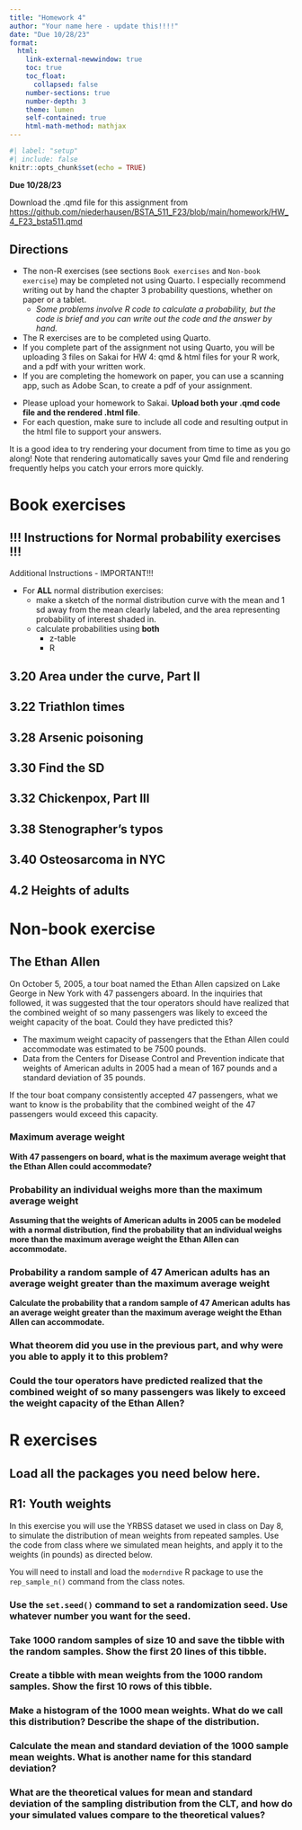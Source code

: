 ```yaml
---
title: "Homework 4"
author: "Your name here - update this!!!!"
date: "Due 10/28/23"
format: 
  html:
    link-external-newwindow: true
    toc: true
    toc_float:
      collapsed: false
    number-sections: true
    number-depth: 3
    theme: lumen
    self-contained: true
    html-math-method: mathjax
---
```


```r
#| label: "setup"
#| include: false
knitr::opts_chunk$set(echo = TRUE)
```


**Due 10/28/23**

Download the .qmd file for this assignment from [https://github.com/niederhausen/BSTA_511_F23/blob/main/homework/HW_4_F23_bsta511.qmd](https://github.com/niederhausen/BSTA_511_F23/blob/main/homework/HW_4_F23_bsta511.qmd)


## Directions {.unnumbered}

:::{.callout-important}
* The non-R exercises (see sections `Book exercises` and `Non-book exercise`) may be completed not using Quarto. I especially recommend writing out by hand the chapter 3 probability questions, whether on paper or a tablet.
    * _Some problems involve R code to calculate a probability, but the code is brief and you can write out the code and the answer by hand._
* The R exercises are to be completed using Quarto.
* If you complete part of the assignment not using Quarto, you will be uploading 3 files on Sakai for HW 4: qmd & html files for your R work, and a pdf with your written work. 
* If you are completing the homework on paper, you can use a scanning app, such as Adobe Scan, to create a pdf of your assignment.
:::

* Please upload your homework to Sakai. __Upload both your .qmd code file and the rendered .html file__.
* For each question, make sure to include all code and resulting output in the html file to support your answers. 

:::{.callout-tip}
It is a good idea to try rendering your document from time to time as you go along!  Note that rendering automatically saves your Qmd file and rendering frequently helps you catch your errors more quickly.
:::



# Book exercises {.unnumbered}

## !!! Instructions for Normal probability exercises !!! {.unnumbered}

:::{.callout-important}

Additional Instructions - IMPORTANT!!!

* For __ALL__ normal distribution exercises: 
  * make a sketch of the normal distribution curve with the mean and 1 sd away from the mean clearly labeled, and the area representing probability of interest shaded in.
  * calculate probabilities using **both**
      * z-table
      * R
:::

## 3.20 Area under the curve, Part II {.unnumbered}



## 3.22 Triathlon times {.unnumbered}



## 3.28 Arsenic poisoning {.unnumbered}



## 3.30 Find the SD {.unnumbered}



## 3.32 Chickenpox, Part III  {.unnumbered}



## 3.38 Stenographer’s typos {.unnumbered}



## 3.40 Osteosarcoma in NYC {.unnumbered}



## 4.2 Heights of adults {.unnumbered}




# Non-book exercise

## The Ethan Allen

On October 5, 2005, a tour boat named the Ethan Allen capsized on Lake George in New York with 47 passengers aboard. In the inquiries that followed, it was suggested that the tour operators should have realized that the combined weight of so many passengers was likely to exceed the weight capacity of the boat. Could they have predicted this?  

* The maximum weight capacity of passengers that the Ethan Allen could accommodate was estimated to be 7500 pounds. 
* Data from the Centers for Disease Control and Prevention indicate that weights of American adults in 2005 had a mean of 167 pounds and a standard deviation of 35 pounds.


If the tour boat company consistently accepted 47 passengers, what we want to know is the probability that the combined weight of the 47 passengers would exceed this capacity.


### Maximum average weight

__With 47 passengers on board, what is the maximum average weight that the Ethan Allen could accommodate?__



### Probability an individual weighs more than the maximum average weight 

__Assuming that the weights of American adults in 2005 can be modeled with a normal distribution, find the probability that an individual weighs more than the maximum average weight the Ethan Allen can accommodate.__



### Probability a random sample of 47 American adults has an average weight greater than the maximum average weight

__Calculate the probability that a random sample of 47 American adults has an average weight greater than the maximum average weight the Ethan Allen can accommodate.__  



### What theorem did you use in the previous part, and why were you able to apply it to this problem?



### Could the tour operators have predicted realized that the combined weight of so many passengers was likely to exceed the weight capacity of the Ethan Allen?  


# R exercises 

## Load all the packages you need below here. 


## R1: Youth weights

In this exercise you will use the YRBSS dataset we used in class on Day 8, to simulate the distribution of mean weights from repeated samples. Use the code from class where we simulated mean heights, and apply it to the weights (in pounds) as directed below. 


:::{.callout-important}

You will need to install and load the `moderndive` R package to use the `rep_sample_n()` command from the class notes.

:::


### Use the `set.seed()` command to set a randomization seed. Use whatever number you want for the seed.



### Take 1000 random samples of size 10 and save the tibble with the random samples. Show the first 20 lines of this tibble.



### Create a tibble with mean weights from the 1000 random samples. Show the first 10 rows of this tibble.



### Make a histogram of the 1000 mean weights. What do we call this distribution? Describe the shape of the distribution.


### Calculate the mean and standard deviation of the 1000 sample mean weights. What is another name for this standard deviation?



### What are the theoretical values for mean and standard deviation of the sampling distribution from the CLT, and how do your simulated values compare to the theoretical values?


